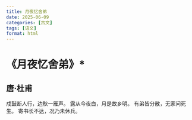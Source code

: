 ```yaml
---
title: 月夜忆舍弟
date: 2025-06-09
categories: [古文]
tags: [语文]
format: html
---
```

# 《月夜忆舍弟》*
## 唐·杜甫
戍鼓断人行，边秋一雁声。
露从今夜白，月是故乡明。
有弟皆分散，无家问死生。
寄书长不达，况乃未休兵。